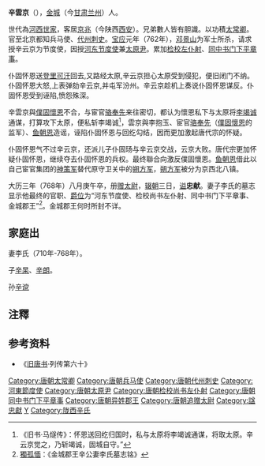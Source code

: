 '''辛雲京'''（{{bd|713年||768年|catIdx=X}}），[[金城郡|金城]]（今[[甘肃|甘肃]][[兰州|兰州]]）人。

世代為[[河西|河西]][[世家|世家]]，客居[[京兆|京兆]]（今陕西[[西安|西安]]）。兄弟數人皆有胆識。以功積[[太常卿|太常卿]]。官至北京都知兵马使、[[代州|代州]][[刺史|刺史]]。[[宝应_(年号)|宝应]]元年（762年），[[邓景山|邓景山]]为军士所杀，请求授辛云京为节度使，因授[[河东节度使|河东节度使]]兼[[太原尹|太原尹]]。累加[[检校|检校]][[左仆射|左仆射]]、[[同中书门下平章事|同中书门下平章事]]。

仆固怀恩送[[登里可汗|登里可汗]]回去,又路经太原,辛云京担心太原受到侵犯，便旧闭门不纳。仆固怀恩大怒,上表弹劾辛云京,并屯军汾州。辛云京趁机上奏说仆固怀恩谋反。仆固怀恩受到诬陷,愤怨殊深。

辛雲京與[[僕固懷恩|僕固懷恩]]不合，与宦官[[骆奉先|骆奉先]]来往密切，都认为懷恩私下与太原将[[李竭诚|李竭诚]]通谋，打算攻下太原，便私斩李竭诚<ref>《旧书·马燧传》：怀恩送回纥归国时，私与太原将李竭诚通谋，将取太原。辛云京觉之，乃斩竭诚，固城自守。”</ref>，雲京與李抱玉、宦官[[骆奉先|骆奉先]]（[[僕固懷恩|僕固懷恩]]的监军）、[[鱼朝恩|鱼朝恩]]造谣，诬陷仆固怀恩与回纥勾结，因而更加激起唐代宗的怀疑。

仆固怀恩气不过辛云京，还派儿子仆固玚与辛云京交战，云京大败。唐代宗更加怀疑仆固怀恩，继续夺去仆固怀恩的兵权。最终聯合向激反僕固懷恩。[[鱼朝恩|鱼朝恩]]借此以自己宦官集团的[[神策军|神策军]]替代原守卫关中的[[朔方军|朔方军]]，[[朔方军|朔方军]]被分为京西北八镇。

大历三年（768年）八月庚午卒，册[[追赠|赠]][[太尉|太尉]]，[[辍朝|辍朝]]三日，[[谥|谥]]'''忠献'''。妻子李氏的墓志显示他最终的官职、[[爵位|爵位]]为“河东节度使、检校尚书左仆射、同中书门下平章事、金城郡王”<ref>[[獨孤愐|獨孤愐]]：《金城郡王辛公妻李氏墓志铭》</ref>。金城郡王何时所封不详。

== 家庭出 ==

妻李氏（710年-768年）。

子[[辛杲|辛杲]]、[[辛朗|辛朗]]。

孙[[辛谠|辛谠]]

==注釋==
{{Reflist|2}}

== 参考资料 ==
*《[[旧唐书|旧唐书]]·列传第六十》

{{DEFAULTSORT:X}}
[[Category:唐朝太常卿|Category:唐朝太常卿]]
[[Category:唐朝兵马使|Category:唐朝兵马使]]
[[Category:唐朝代州刺史|Category:唐朝代州刺史]]
[[Category:河東節度使|Category:河東節度使]]
[[Category:唐朝太原尹|Category:唐朝太原尹]]
[[Category:唐朝检校尚书左仆射|Category:唐朝检校尚书左仆射]]
[[Category:唐朝同中书门下平章事|Category:唐朝同中书门下平章事]]
[[Category:唐朝异姓郡王|Category:唐朝异姓郡王]]
[[Category:唐朝追赠太尉|Category:唐朝追赠太尉]]
[[Category:諡忠獻|Category:諡忠獻]]
[[Category:辛姓|Y]]
[[Category:陇西辛氏|Category:陇西辛氏]]